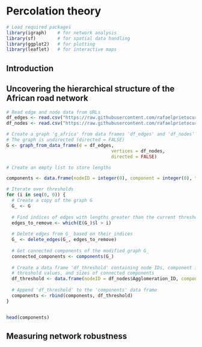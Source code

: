 # Percolation theory

```r
# Load required packages
library(igraph)    # for network analysis
library(sf)        # for spatial data handling
library(ggplot2)   # for plotting
library(leaflet)   # for interactive maps

```



## Introduction



## Uncovering the hierarchical structure of the African road network

```r
# Read edge and node data from URLs
df_edges <- read.csv("https://raw.githubusercontent.com/rafaelprietocuriel/AfricanUrbanNetwork/main/AfricaNetworkEdges.csv")
df_nodes <- read.csv("https://raw.githubusercontent.com/rafaelprietocuriel/AfricanUrbanNetwork/main/AfricaNetworkNodes.csv", encoding='UTF-8')
```

```r
# Create a graph 'g_africa' from data frames 'df_edges' and 'df_nodes'
# The graph is undirected (directed = FALSE)
G <- graph_from_data_frame(d = df_edges,
                                       vertices = df_nodes,
                                       directed = FALSE)

```

```r
# Create an empty list to store lengths

components <- data.frame(nodeID = integer(0), component = integer(0), threshold = integer(0), gcc = integer(0))
```

```r

# Iterate over thresholds
for (i in seq(0, 0)) {
  # Create a copy of the graph G
  G_ <- G 
  
  # Find indices of edges with lengths greater than the current threshold (i)
  edges_to_remove <- which(E(G_)$l > i)
  
  # Delete edges from G_ based on their indices
  G_ <- delete_edges(G_, edges_to_remove)
  
  # Get connected components of the modified graph G_
  connected_components <- components(G_)
  
  # Create a data frame 'df_threshold' containing node IDs, component indices,
  # threshold values, and sizes of connected components
  df_threshold <- data.frame(nodeID = df_nodes$Agglomeration_ID, component = connected_components$membership, threshold = rep(i, times= nrow(df_nodes)), gcc = connected_components$csize)
  
  # Append 'df_threshold' to the 'components' data frame
  components <- rbind(components, df_threshold)
}


head(components)
```



## Measuring network robustness
